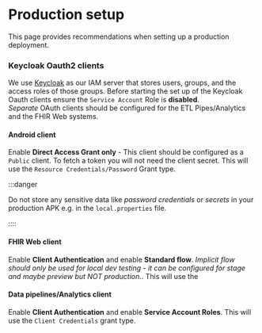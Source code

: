 # Production setup

This page provides recommendations when setting up a production deployment. 
 
### Keycloak Oauth2 clients

We use [Keycloak](https://www.keycloak.org/) as our IAM server that stores users, groups, and the access roles of those groups. Before starting the set up of the Keycloak Oauth clients ensure the `Service Account` Role is **disabled**.  
_Separate_ OAuth clients should be configured for the ETL Pipes/Analytics and the FHIR Web systems.


#### Android client
Enable **Direct Access Grant only** - This client should be configured as a `Public` client. To fetch a token you will not need the client secret. This will use the `Resource Credentials/Password` Grant type. 

:::danger

Do not store any sensitive data like _password credentials_ or _secrets_ in your production APK e.g. in the `local.properties` file.

::::

#### FHIR Web client
Enable **Client Authentication** and enable **Standard flow**. _Implicit flow should only be used for local dev testing - it can be configured for stage and maybe preview but NOT production._. This will use the  

#### Data pipelines/Analytics client
Enable **Client Authentication** and enable **Service Account Roles**. This will use the `Client Credentials` grant type.

